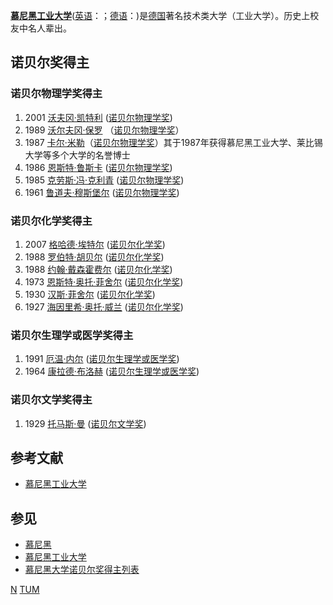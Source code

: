 '''[[慕尼黑工业大学|慕尼黑工业大学]]'''([[英语|英语]]：{{lang|en|Technical University Munich}}；[[德语|德语]]：{{lang|de|Technische Universität München}})是[[德国|德国]]著名技术类大学（工业大学）。历史上校友中名人辈出。

== 诺贝尔奖得主 ==
=== 诺贝尔物理学奖得主 ===
# 2001 [[沃夫冈·凯特利|沃夫冈·凯特利]] ([[诺贝尔物理学奖|诺贝尔物理学奖]])
# 1989 [[沃尔夫冈·保罗|沃尔夫冈·保罗]] （[[诺贝尔物理学奖|诺贝尔物理学奖]]）
# 1987 [[卡尔·米勒|卡尔·米勒]]（[[诺贝尔物理学奖|诺贝尔物理学奖]]）其于1987年获得慕尼黑工业大学、莱比锡大学等多个大学的名誉博士
# 1986 [[恩斯特·鲁斯卡|恩斯特·鲁斯卡]] ([[诺贝尔物理学奖|诺贝尔物理学奖]])
# 1985 [[克劳斯·冯·克利青|克劳斯·冯·克利青]] ([[诺贝尔物理学奖|诺贝尔物理学奖]])
# 1961 [[鲁道夫·穆斯堡尔|鲁道夫·穆斯堡尔]] ([[诺贝尔物理学奖|诺贝尔物理学奖]])

=== 诺贝尔化学奖得主 ===
# 2007 [[格哈德·埃特尔|格哈德·埃特尔]] ([[诺贝尔化学奖|诺贝尔化学奖]])
# 1988 [[罗伯特·胡贝尔|罗伯特·胡贝尔]] ([[诺贝尔化学奖|诺贝尔化学奖]]) 
# 1988 [[约翰·戴森霍费尔|约翰·戴森霍费尔]] ([[诺贝尔化学奖|诺贝尔化学奖]])
# 1973 [[恩斯特·奥托·菲舍尔|恩斯特·奥托·菲舍尔]] ([[诺贝尔化学奖|诺贝尔化学奖]])
# 1930 [[汉斯·菲舍尔|汉斯·菲舍尔]] ([[诺贝尔化学奖|诺贝尔化学奖]])
# 1927 [[海因里希·奥托·威兰|海因里希·奥托·威兰]] ([[诺贝尔化学奖|诺贝尔化学奖]])

=== 诺贝尔生理学或医学奖得主 ===
# 1991 [[厄温·内尔|厄温·内尔]] ([[诺贝尔生理学或医学奖|诺贝尔生理学或医学奖]])
# 1964 [[康拉德·布洛赫|康拉德·布洛赫]] ([[诺贝尔生理学或医学奖|诺贝尔生理学或医学奖]])

=== 诺贝尔文学奖得主 ===
# 1929 [[托马斯·曼|托马斯·曼]] ([[诺贝尔文学奖|诺贝尔文学奖]])

== 参考文献 ==
{{Reflist}}
* [http://www.homeofstudy.org/german/daxue/200903/deguo_mnh_gydx.html 慕尼黑工业大学] {{Wayback|url=http://www.homeofstudy.org/german/daxue/200903/deguo_mnh_gydx.html |date=20091113224618 }}

== 参见 ==
* [[慕尼黑|慕尼黑]]
* [[慕尼黑工业大学|慕尼黑工业大学]]
* [[慕尼黑大学诺贝尔奖得主列表|慕尼黑大学诺贝尔奖得主列表]]

{{NobelPrizes}}

[[Category:慕尼黑工业大学|N]]
[[Category:高等院校诺贝尔奖得主列表|TUM]]